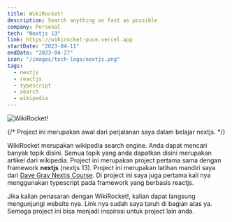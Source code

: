 ```yaml
---
title: WikiRocket!
description: Search anything as fast as possible
company: Personal
tech: "Nextjs 13"
link: https://wikirocket-puce.vercel.app
startDate: "2023-04-11"
endDate: "2023-04-27"
icon: "/images/tech-logo/nextjs.png"
tags:
  - nextjs
  - reactjs
  - typescript
  - search
  - wikipedia
---
```


<Image
  src="/images/projects/wikirocket/img.png"
  alt="WikiRocket!"
  size={1600}
  caption="WikiRocket!"
/>

{/* Project ini merupakan awal dari perjalanan saya dalam belajar nextjs. */}

WikiRocket merupakan wikipedia search engine. Anda dapat mencari banyak topik disini. Semua topik yang anda dapatkan disini merupakan artikel dari wikipedia. Project ini merupakan project pertama sama dengan framework **nextjs** (nextjs 13). Project ini merupakan latihan mandiri saya dari [Dave Gray Nextjs Course](https://youtube.com/playlist?list=PL0Zuz27SZ-6Pk-QJIdGd1tGZEzy9RTgtj&si=loeAEPD9OJof_rb8). Di project ini saya juga pertama kali nya menggunakan typescript pada framework yang berbasis reactjs.

Jika kalian penasaran dengan WikiRocket!, kalian dapat langsung mengunjungi website nya. Link nya sudah saya taruh di bagian atas ya. Semoga project ini bisa menjadi inspirasi untuk project lain anda.
